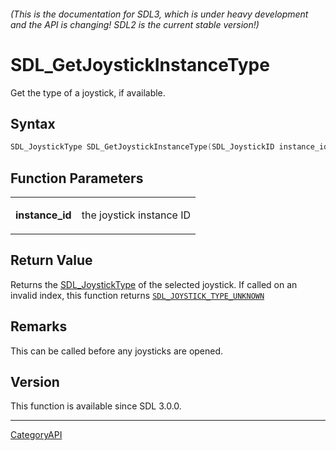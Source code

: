====== (This is the documentation for SDL3, which is under heavy development and the API is changing! SDL2 is the current stable version!) ======
= SDL_GetJoystickInstanceType =

Get the type of a joystick, if available.

== Syntax ==

<syntaxhighlight lang='c'>
SDL_JoystickType SDL_GetJoystickInstanceType(SDL_JoystickID instance_id);
</syntaxhighlight>

== Function Parameters ==

{|
|'''instance_id'''
|the joystick instance ID
|}

== Return Value ==

Returns the [[SDL_JoystickType]] of the selected joystick. If called on an
invalid index, this function returns
<code>[[SDL_JOYSTICK_TYPE_UNKNOWN]]</code>

== Remarks ==

This can be called before any joysticks are opened.

== Version ==

This function is available since SDL 3.0.0.

----
[[CategoryAPI]]


